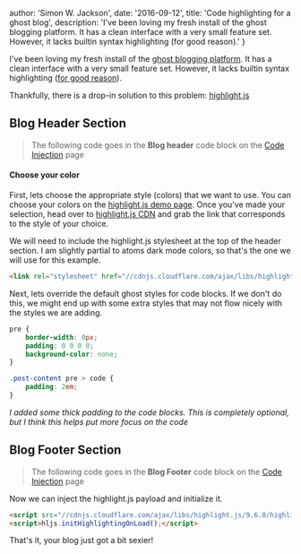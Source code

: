 
  author: 'Simon W. Jackson',
  date: '2016-09-12',
  title: 'Code highlighting for a ghost blog',
  description: 'I\'ve been loving my fresh install of the ghost blogging platform. It has a clean interface with a very small feature set. However, it lacks builtin syntax highlighting (for good reason).'
}


I've been loving my fresh install of the [ghost blogging platform](http://ghost.org/). It has a clean interface with a very small feature set. However, it lacks builtin syntax highlighting ([for good reason](https://en.wikipedia.org/wiki/KISS_principle)).

Thankfully, there is a drop-in solution to this problem: [highlight.js](https://highlightjs.org/)

Blog Header Section
-------------------

> The following code goes in the **Blog header** code block on the [Code Injection](https://help.ghost.org/hc/en-us/articles/223403488-Code-Injection) page

#### Choose your color

First, lets choose the appropriate style (colors) that we want to use. You can choose your colors on the [highlight.js demo page](https://highlightjs.org/static/demo/). Once you've made your selection, head over to [highlight.js CDN](https://cdnjs.com/libraries/highlight.js) and grab the link that corresponds to the style of your choice.

We will need to include the highlight.js stylesheet at the top of the header section. I am slightly partial to atoms dark mode colors, so that's the one we will use for this example.

```html
<link rel="stylesheet" href="//cdnjs.cloudflare.com/ajax/libs/highlight.js/9.6.0/styles/atom-one-dark.min.css">  
```

Next, lets override the default ghost styles for code blocks. If we don't do this, we might end up with some extra styles that may not flow nicely with the styles we are adding.

```css
pre {
    border-width: 0px;
    padding: 0 0 0 0;
    background-color: none;
}

.post-content pre > code {
    padding: 2em;
}
```    

_I added some thick padding to the code blocks. This is completely optional, but I think this helps put more focus on the code_

Blog Footer Section
-------------------

> The following code goes in the **Blog Footer** code block on the [Code Injection](https://help.ghost.org/hc/en-us/articles/223403488-Code-Injection) page

Now we can inject the highlight.js payload and initialize it.

```html
<script src="//cdnjs.cloudflare.com/ajax/libs/highlight.js/9.6.0/highlight.min.js"></script>  
<script>hljs.initHighlightingOnLoad();</script>  
```
    
That's it, your blog just got a bit sexier!
